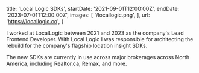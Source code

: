   title: 'Local Logic SDKs',
  startDate: '2021-09-01T12:00:00Z',
  endDate: '2023-07-01T12:00:00Z',
  images: [
    '/locallogic.png',
  ],
  url: 'https://locallogic.co',
}

I worked at LocalLogic between 2021 and 2023 as the company's Lead Frontend
Developer. With Local Logic I was responsible for architecting the rebuild for
the company's flagship location insight SDKs.

The new SDKs are currently in use across major brokerages across North America,
including Realtor.ca, Remax, and more.